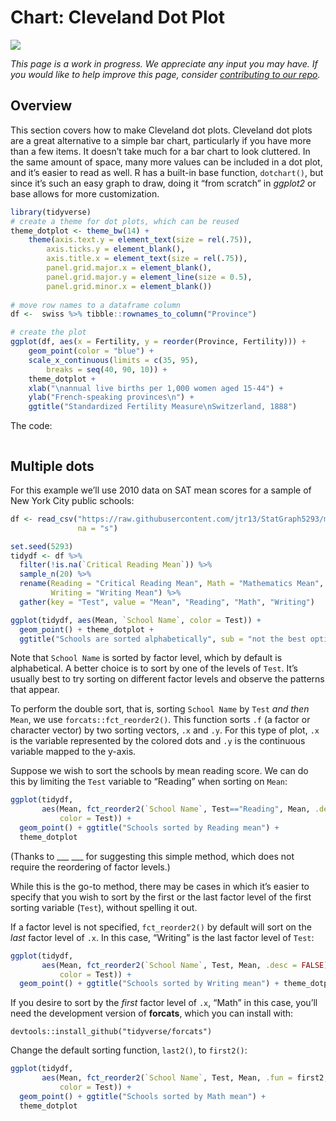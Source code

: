 # Chart: Cleveland Dot Plot {#cleveland}

![](images/banners/banner_cleveland.png)

*This page is a work in progress. We appreciate any input you may have. If you would like to help improve this page, consider [contributing to our repo](contribute.html).*

## Overview

This section covers how to make Cleveland dot plots. Cleveland dot plots are a great alternative to a simple bar chart, particularly if you have more than a few items. It doesn’t take much for a bar chart to look cluttered. In the same amount of space, many more values can be included in a dot plot, and it’s easier to read as well. R has a built-in base function, `dotchart()`, but since it’s such an easy graph to draw, doing it “from scratch” in *ggplot2* or base allows for more customization.


```r
library(tidyverse)
# create a theme for dot plots, which can be reused
theme_dotplot <- theme_bw(14) +
    theme(axis.text.y = element_text(size = rel(.75)),
    	axis.ticks.y = element_blank(),
        axis.title.x = element_text(size = rel(.75)),
        panel.grid.major.x = element_blank(),
        panel.grid.major.y = element_line(size = 0.5),
        panel.grid.minor.x = element_blank())
        
# move row names to a dataframe column        
df <-  swiss %>% tibble::rownames_to_column("Province")

# create the plot
ggplot(df, aes(x = Fertility, y = reorder(Province, Fertility))) +
	geom_point(color = "blue") +
	scale_x_continuous(limits = c(35, 95),
		breaks = seq(40, 90, 10)) +
	theme_dotplot +
	xlab("\nannual live births per 1,000 women aged 15-44") +
	ylab("French-speaking provinces\n") +
	ggtitle("Standardized Fertility Measure\nSwitzerland, 1888")
```

The code:

```r
```

## Multiple dots

For this example we'll use 2010 data on SAT mean scores for a sample of New York City public schools:


```r
df <- read_csv("https://raw.githubusercontent.com/jtr13/StatGraph5293/master/data/SAT2010.csv",
               na = "s")

set.seed(5293)
tidydf <- df %>%
  filter(!is.na(`Critical Reading Mean`)) %>%
  sample_n(20) %>%
  rename(Reading = "Critical Reading Mean", Math = "Mathematics Mean",
         Writing = "Writing Mean") %>%
  gather(key = "Test", value = "Mean", "Reading", "Math", "Writing")

ggplot(tidydf, aes(Mean, `School Name`, color = Test)) +
  geom_point() + theme_dotplot +
  ggtitle("Schools are sorted alphabetically", sub = "not the best option")
```


Note that `School Name` is sorted by factor level, which by default is alphabetical. A better choice is to sort by one of the levels of `Test`. It's usually best to try sorting on different factor levels and observe the patterns that appear.

To perform the double sort, that is, sorting `School Name` by `Test` *and then* `Mean`, we use `forcats::fct_reorder2()`. This function sorts `.f` (a factor or character vector) by two sorting vectors, `.x` and `.y`. For this type of plot, `.x` is the variable represented by the colored dots and `.y` is the continuous variable mapped to the y-axis. 

Suppose we wish to sort the schools by mean reading score. We can do this by limiting the `Test` variable to "Reading" when sorting on `Mean`:


```r
ggplot(tidydf, 
       aes(Mean, fct_reorder2(`School Name`, Test=="Reading", Mean, .desc = FALSE),
           color = Test)) +
  geom_point() + ggtitle("Schools sorted by Reading mean") +
  theme_dotplot 
```

(Thanks to ___ ___ for suggesting this simple method, which does not require the reordering of factor levels.)

While this is the go-to method, there may be cases in which it's easier to specify that you wish to sort by the first or the last factor level of the first sorting variable (`Test`), without spelling it out. 

If a factor level is not specified, `fct_reorder2()` by default will sort on the *last* factor level of `.x`. In this case, "Writing" is the last factor level of `Test`:

```r
ggplot(tidydf, 
       aes(Mean, fct_reorder2(`School Name`, Test, Mean, .desc = FALSE),
           color = Test)) +
  geom_point() + ggtitle("Schools sorted by Writing mean") + theme_dotplot
```

If you desire to sort by the *first* factor level of `.x`, "Math" in this case, you'll need the development version of **forcats**, which you can install with:

`devtools::install_github("tidyverse/forcats")`

Change the default sorting function, `last2()`, to `first2()`:

```r
ggplot(tidydf, 
       aes(Mean, fct_reorder2(`School Name`, Test, Mean, .fun = first2, .desc = FALSE),
           color = Test)) +
  geom_point() + ggtitle("Schools sorted by Math mean") + 
  theme_dotplot
```
